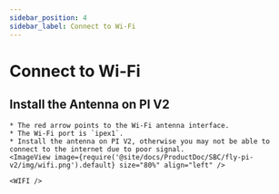```yaml
---
sidebar_position: 4
sidebar_label: Connect to Wi-Fi
---
```



# Connect to Wi-Fi


## Install the Antenna on PI V2

    * The red arrow points to the Wi-Fi antenna interface.
    * The Wi-Fi port is `ipex1`.
    * Install the antenna on PI V2, otherwise you may not be able to connect to the internet due to poor signal.
    <ImageView image={require('@site/docs/ProductDoc/SBC/fly-pi-v2/img/wifi.png').default} size="80%" align="left" />  

    <WIFI />